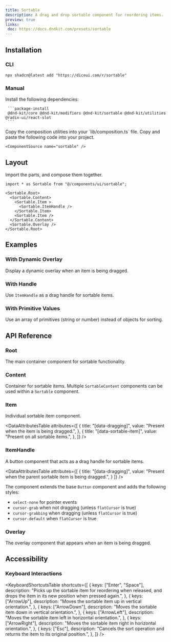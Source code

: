```yaml
---
title: Sortable
description: A drag and drop sortable component for reordering items.
preview: true
links:
 doc: https://docs.dndkit.com/presets/sortable
---
```


<ComponentTabs name="sortable-demo" scalePreview />

## Installation

### CLI

```package-install
npx shadcn@latest add "https://diceui.com/r/sortable"

```

### Manual

<Steps>
  <Step>
     Install the following dependencies:

     ```package-install
     @dnd-kit/core @dnd-kit/modifiers @dnd-kit/sortable @dnd-kit/utilities @radix-ui/react-slot
     ```
  </Step>
  <Step>
  Copy the composition utilities into your `lib/composition.ts` file.

  <ComponentSource src="./lib/composition.ts" />

  </Step>
  <Step>
    Copy and paste the following code into your project.

    <ComponentSource name="sortable" />
  </Step>
</Steps>


## Layout

Import the parts, and compose them together.

```tsx
import * as Sortable from "@/components/ui/sortable";

<Sortable.Root>
  <Sortable.Content>
    <Sortable.Item >
      <Sortable.ItemHandle />
    </Sortable.Item>
    <Sortable.Item />
  </Sortable.Content>
  <Sortable.Overlay />
</Sortable.Root>
```


## Examples

### With Dynamic Overlay

Display a dynamic overlay when an item is being dragged.

<ComponentTabs name="sortable-dynamic-overlay-demo" scalePreview />

### With Handle

Use `ItemHandle` as a drag handle for sortable items.

<ComponentTabs name="sortable-handle-demo" />

### With Primitive Values

Use an array of primitives (string or number) instead of objects for sorting.

<ComponentTabs name="sortable-primitive-values-demo" />

## API Reference

### Root

The main container component for sortable functionality.

<AutoTypeTable
  path="./types/docs/sortable.ts"
  name="RootProps"
/>


### Content

Container for sortable items. Multiple `SortableContent` components can be used within a `Sortable` component.

<AutoTypeTable
  path="./types/docs/sortable.ts"
  name="ContentProps"
/>

### Item

Individual sortable item component.

<AutoTypeTable
  path="./types/docs/sortable.ts"
  name="ItemProps"
/>

<DataAttributesTable
  attributes={[
    {
      title: "[data-dragging]",
      value: "Present when the item is being dragged.",
    },
    {
      title: "[data-sortable-item]",
      value: "Present on all sortable items.",
    },
  ]}
/>

### ItemHandle

A button component that acts as a drag handle for sortable items.

<AutoTypeTable
  path="./types/docs/sortable.ts"
  name="ItemHandleProps"
/>

<DataAttributesTable
  attributes={[
    {
      title: "[data-dragging]",
      value: "Present when the parent sortable item is being dragged.",
    }
  ]}
/>


The component extends the base `Button` component and adds the following styles:

- `select-none` for pointer events
- `cursor-grab` when not dragging (unless `flatCursor` is true)
- `cursor-grabbing` when dragging (unless `flatCursor` is true)
- `cursor-default` when `flatCursor` is true


### Overlay

The overlay component that appears when an item is being dragged.

<AutoTypeTable
  path="./types/docs/sortable.ts"
  name="OverlayProps"
/>

## Accessibility

### Keyboard Interactions

<KeyboardShortcutsTable
  shortcuts={[
    {
      keys: ["Enter", "Space"],
      description: "Picks up the sortable item for reordering when released, and drops the item in its new position when pressed again.",
    },
    {
      keys: ["ArrowUp"],
      description: "Moves the sortable item up in vertical orientation.",
    },
    {
      keys: ["ArrowDown"],
      description: "Moves the sortable item down in vertical orientation.",
    },
    {
      keys: ["ArrowLeft"],
      description: "Moves the sortable item left in horizontal orientation.",
    },
    {
      keys: ["ArrowRight"],
      description: "Moves the sortable item right in horizontal orientation.",
    },
    {
      keys: ["Esc"],
      description: "Cancels the sort operation and returns the item to its original position.",
    },
  ]}
/>
